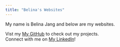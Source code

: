```yaml
---
title: "Belina's Websites"
---
```


My name is Belina Jang and below are my websites.

Vist my [My GitHub](https://github.com/belinajang/) to check out my projects.\
Connect with me on [My LinkedIn](https://www.linkedin.com/in/belinajang/)!
